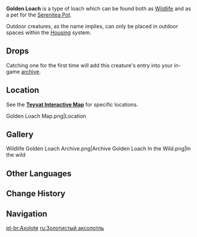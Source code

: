 {{Furnishing Infobox
|id             = 369136
|image          = Wildlife Golden Loach Icon.png
|category       = Animal
|subcategory    = Outdoor Creature
|rarity         = 3
|adeptal_energy = 100
|load           = 350
|reduced_load   = 350
|description    = The legendary freshwater amphibian that can spit out pearls. They are found mostly where the water is clear and the reeds grow long, such as in Liyue's Dihua Marsh.<br />They say that Golden Loaches are the spoiled children of the river itself. It is also said that they can smile so innocently because of the river's warm and gentle caress.<br />They will combine elements that can neither be absorbed nor digested, gravel and ores within their bodies to create sparkling, shining pearls, and will spit them out when threatened to confuse and distract predators.<br />Although the loaches don't have to fend of predators in the Realm Within, the shining pearls help them make new friends. They sometimes admire their own creations alongside the Unagi.
|lbType         = Wildlife
|lbFamily       = Other Wildlife
|lbGroup        = Loaches
|source1        = Omni-Ubiquity Net
}}
{{Description|The legendary freshwater amphibian that can spit out pearls. They are found mostly where the water is clear and the reeds grow long, such as in Liyue's [[Dihua Marsh]].<br />They say that Golden Loaches are the spoiled children of the river itself. It is also said that they can smile so innocently because of the river's warm and gentle caress. They will combine elements that can neither be absorbed nor digested, gravel and ores within their bodies to create sparkling, shining pearls and will spit them out when threatened to confuse and distract predators.|}}
'''Golden Loach''' is a type of loach which can be found both as [[Wildlife]] and as a pet for the [[Serenitea Pot]].

Outdoor creatures, as the name implies, can only be placed in outdoor spaces within the [[Housing]] system.

==Drops==
{{Card|Loach Pearl|1}}

Catching one for the first time will add this creature's entry into your in-game [[archive]].

==Location==
See the '''[https://webstatic-sea.mihoyo.com/app/ys-map-sea/index.html#/map/2?shown_types=292 Teyvat Interactive Map]''' for specific locations.

<gallery hideaddbutton="true" captionalign="center">
Golden Loach Map.png|Location
</gallery>

==Gallery==
<gallery hideaddbutton="true" captionalign="center">
Wildlife Golden Loach Archive.png|Archive
Golden Loach In the Wild.png|In the wild
</gallery>

==Other Languages==
{{Other Languages
|en      = Golden Loach
|zhs     = 金鳅鳅
|zhs_rm  = Jīn Qiūqiū
|zht     = 金鰍鰍
|zht_rm  = Jīn Qiūqiū
|zh_tl   = 
|ja      = 金サンショウウオ
|ja_rm   = Kin Sanshou'uo
|ja_tl   = Golden Salamander
|ko      = 황금 추추어
|ko_rm   = Hwanggeum Chuchu'eo
|ko_tl   = Golden Chuchu Fish
|es      = Locha dorada
|es_tl   = Golden Loach
|fr      = Loche d'or
|fr_tl   = Golden Loach
|ru      = Золотистый аксолотль
|ru_tl   = Golden Axolotl
|th      = Golden Loach
|vi      = Cá Chạch Kim
|vi_tl   = 
|de      = Goldlurch
|de_tl   = Gold Amphibian
|id      = Golden Loach
|pt      = Axolote
|pt_tl   = Axolotl
}}

==Change History==
{{Change History|1.1}}

==Navigation==
{{Wildlife Navbox|state=collapsed}}
{{Furnishing Navbox/Living|Animal}}

[[pt-br:Axolote]]
[[ru:Золотистый аксолотль]]